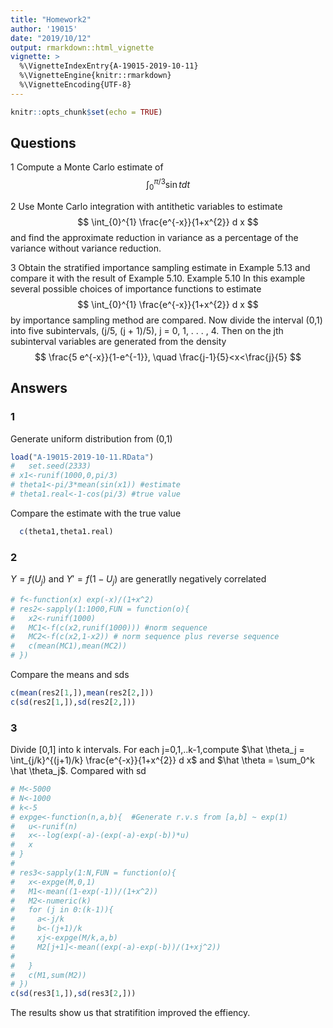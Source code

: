 ```yaml
---
title: "Homework2"
author: '19015'
date: "2019/10/12"
output: rmarkdown::html_vignette
vignette: >
  %\VignetteIndexEntry{A-19015-2019-10-11}
  %\VignetteEngine{knitr::rmarkdown}
  %\VignetteEncoding{UTF-8}
---
```


```r
knitr::opts_chunk$set(echo = TRUE)
```

## Questions
1 Compute a Monte Carlo estimate of
$$
\int_{0}^{\pi / 3} \sin t d t
$$

2 Use Monte Carlo integration with antithetic variables to estimate
$$
\int_{0}^{1} \frac{e^{-x}}{1+x^{2}} d x
$$
and find the approximate reduction in variance as a percentage of the variance without variance reduction.

3 Obtain the stratified importance sampling estimate in Example 5.13 and compare it with the result of Example 5.10.
Example 5.10 In this example several possible choices of importance functions to estimate
$$
\int_{0}^{1} \frac{e^{-x}}{1+x^{2}} d x
$$
by importance sampling method are compared. 
Now divide the interval (0,1) into five subintervals, (j/5, (j + 1)/5), j = 0, 1, . . . , 4. Then on the jth subinterval variables are generated from the density
$$
\frac{5 e^{-x}}{1-e^{-1}}, \quad \frac{j-1}{5}<x<\frac{j}{5}
$$

## Answers
### 1
  Generate uniform distribution from (0,1)
```r
load("A-19015-2019-10-11.RData")
#   set.seed(2333)
# x1<-runif(1000,0,pi/3)
# theta1<-pi/3*mean(sin(x1)) #estimate
# theta1.real<-1-cos(pi/3) #true value

```
  Compare the estimate with the true value
```r
  c(theta1,theta1.real)
```
### 2
  $Y=f(U_j)$ and $Y'=f(1-U_j)$ are generatlly negatively correlated
```r
# f<-function(x) exp(-x)/(1+x^2)
# res2<-sapply(1:1000,FUN = function(o){
#   x2<-runif(1000)
#   MC1<-f(c(x2,runif(1000))) #norm sequence
#   MC2<-f(c(x2,1-x2)) # norm sequence plus reverse sequence
#   c(mean(MC1),mean(MC2))
# })
```

Compare the means and sds
```r
c(mean(res2[1,]),mean(res2[2,]))
c(sd(res2[1,]),sd(res2[2,]))
```
  
### 3
Divide [0,1] into k intervals. For each j=0,1,..k-1,compute $\hat \theta_j = \int_{j/k}^{(j+1)/k} \frac{e^{-x}}{1+x^{2}} d x$ and $\hat \theta = \sum_0^k \hat \theta_j$. Compared with sd
```r
# M<-5000
# N<-1000
# k<-5
# expge<-function(n,a,b){  #Generate r.v.s from [a,b] ~ exp(1)
#   u<-runif(n)
#   x<--log(exp(-a)-(exp(-a)-exp(-b))*u)
#   x
# } 
# 
# res3<-sapply(1:N,FUN = function(o){
#   x<-expge(M,0,1)
#   M1<-mean((1-exp(-1))/(1+x^2))
#   M2<-numeric(k)
#   for (j in 0:(k-1)){
#     a<-j/k
#     b<-(j+1)/k
#     xj<-expge(M/k,a,b)
#     M2[j+1]<-mean((exp(-a)-exp(-b))/(1+xj^2))
#     
#   }
#   c(M1,sum(M2))
# })
c(sd(res3[1,]),sd(res3[2,]))
```
  The results show us that stratifition improved the effiency.